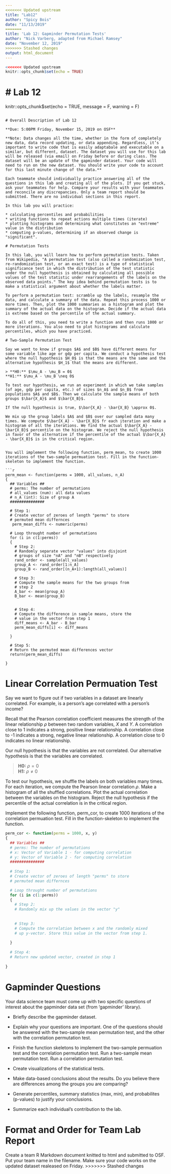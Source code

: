 ```yaml
---
<<<<<<< Updated upstream
title: "Lab12"
author: "Spicy Bois"
date: "11/13/2019"
=======
title: 'Lab 12: Gapminder Permutation Tests'
author: "Nick Varberg, adapted from Michael Ramsey"
date: "November 12, 2019"
>>>>>>> Stashed changes
output: html_document
---
```


```r
<<<<<<< Updated upstream
knitr::opts_chunk$set(echo = TRUE)
```

# Lab 12
=======
knitr::opts_chunk$set(echo = TRUE, message = F, warning = F)
```

# Overall Description of Lab 12

**Due: 5:00PM Friday, November 15, 2019 on OSF**  

**Note: Data changes all the time, whether in the form of completely new data, data record updating, or data appending. Regardless, it’s important to write code that is easily adaptabale and executable on a similar, but different, dataset. The dataset you will use for this lab will be released (via email) on Friday before or during class. The dataset will be an update of the gapminder dataset. Your code will need to run on the new dataset. You should write your code to account for this last minute change of the data.**

Each teammate should individually practice answering all of the questions in this lab and creating all of the plots. If you get stuck, ask your teammates for help. Compare your results with your teammates and reconcile any discrepancies. Only a team report should be submitted. There are no individual sections in this report.

In this lab you will practice: 

* calculating percentiles and probabilities
* writing functions to repeat actions multiple times (iterate)
* plotting histograms and determining what constitutes an "extreme" value in the distribution
* computing p-values, determining if an observed change is "significant".

# Permutation Tests

In this lab, you will learn how to perform permutation tests. Taken from Wikipedia, "A permutation test (also called a randomization test, re-randomization test, or an exact test) is a type of statistical significance test in which the distribution of the test statistic under the null hypothesis is obtained by calculating all possible values of the test statistic under rearrangements of the labels on the observed data points." The key idea behind permutation tests is to make a statistical argument about whether the labels matter.

To perform a permutation test: scramble up the labels, resample the data, and calculate a summary of the data. Repeat this process 1000 or more times. Then, plot the 1000 summaries as a histogram and plot the summary of the actual data on the histogram. Decide if the actual data is extreme based on the percentile of the actual summary.

To do all of this, you need to write a function and then runs 1000 or more iterations. You also need to plot histograms and calculate percentiles, which you have practiced.

# Two-Sample Permutation Test

Say we want to know if groups $A$ and $B$ have different means for some variable like age or gdp per capita. We conduct a hypothesis test where the null hypothesis $H_0$ is that the means are the same and the alternative hypothesis $H_1$ that the means are different. 

> **H0:** $\mu_A - \mu_B = 0$  
**H1:** $\mu_A - \mu_B \neq 0$

To test our hypothesis, we run an experiment in which we take samples (of age, gdp per capita, etc.) of sizes $n_A$ and $n_B$ from populations $A$ and $B$. Then we calculate the sample means of both groups $\bar{X_A}$ and $\bar{X_B}$.

If the null hypothesis is true, $\bar{X_A} - \bar{X_B} \approx 0$.

We mix up the group labels $A$ and $B$ over our sampled data many times. We compute $\bar{X_A} - \bar{X_B}$ fr each iteration and make a histogram of all the iterations. We find the actual $\bar{X_A} - \bar{X_B}$ percentile on the histogram. We reject the null hypothesis in favor of the alternative if the percentile of the actual $\bar{X_A} - \bar{X_B}$ is in the critical region.


You will implement the following function, perm_mean, to create 1000 iterations of the two-sample permuation test. Fill in the function-skeleton to implement the function.

```r

perm_mean <- function(perms = 1000, all_values, n_A)
{
  ## Variables ##
  # perms: The number of permutations 
  # all_values (num): all data values
  # n_A (int): Size of group A
  ###############
  
  # Step 1:
  # Create vector of zeroes of length "perms" to store
  # permuted mean differnces
   perm_mean_diffs <- numeric(perms)
  
  # Loop throught number of permutations
  for (i in c(1:perms))
  {
    # Step 2:
    # Randomly separate vector "values" into disjoint 
    # groups of size "nA" and "nB" respectively
    rand_order <- sample(all_values)
    group_A <- rand_order[1:n_A]
    group_B <- rand_order[(n_A+1):length(all_values)]
    
    # Step 3:
    # Compute the sample means for the two groups from 
    # step 2
    A_bar <- mean(group_A)
    B_bar <- mean(group_B)
    
    
    # Step 4: 
    # Compute the difference in sample means, store the
    # value in the vector from step 1
    diff_means <- A_bar - B_bar
    perm_mean_diffs[i] <- diff_means
    
  }
  
  # Step 5:
  # Return the permuted mean differences vector
  return(perm_mean_diffs)
  
}
```

# Linear Correlation Permuation Test

Say we want to figure out if two variables in a dataset are linearly correlated. For example, is a person's age correlated with a person's income?

Recall that the Pearson correlation coefficient measures the strength of the linear relationship $\rho$ between two random variables, $X$ and $Y$. A correlation close to 1 indicates a strong, positive linear relationship. A correlation close to -1 indicates a strong, negative linear relationship. A correlation close to 0 indicates no linear relationship.

Our null hypothesis is that the variables are not correlated. Our alternative hypothesis is that the variables are correlated.

> **H0:** $\rho = 0$  
**H1:** $\rho \neq 0$

To test our hypothesis, we shuffle the labels on both variables many times. For each iteration, we compute the Pearson linear correlation $\rho$. Make a histogram of all the shuffled correlations. Plot the actual correlation between the variables on the histogram. Reject the null hypothesis if the percentile of the actual correlation is in the critical region.


Implement the following function, perm_cor, to create 1000 iterations of the correlation permuation test. Fill in the function-skeleton to implement the function.

```r

perm_cor <- function(perms = 1000, x, y)
{
  ## Variables ##
  # perms: The number of permutations 
  # x: Vector of Variable 1 - for computing correlation
  # y: Vector of Variable 2 - for computing correlation
  ###############
  
  # Step 1:
  # Create vector of zeroes of length "perms" to store
  # permuted mean differnces

  # Loop throught number of permutations
  for (i in c(1:perms))
  {
    # Step 2:
    # Randomly mix up the values in the vector "y"
    
    
    # Step 3:
    # Compute the correlation between x and the randomly mixed
    # up y-vector. Store this value in the vector from step 1.
    
  }
  
  # Step 4:
  # Return new updated vector, created in step 1
  
}
```

# Gapminder Questions

Your data science team must come up with two specific questions of interest about the gapminder data set (from 'gapminder' library). 

* Briefly describe the gapminder dataset.

* Explain why your questions are important. One of the questions should be answered with the two-sample mean permutation test, and the other with the correlation permutation test.

* Finish the function skeletons to implement the two-sample permuation test and the correlation permutation test. Run a two-sample mean permutation test. Run a correlation permutation test.

* Create visualizations of the statistical tests.

* Make data-based conclusions about the results. Do you believe there are differences among the groups you are comparing? 

* Generate percentiles, summary statistics (max, min), and probabilites (p-values) to justify your conclusions.

* Summarize each individual's contribution to the lab.

# Format and Order for Team Lab Report

Create a team R Markdown document knitted to html and submitted to OSF. Put your team name in the filename. Make sure your code works on the updated dataset realeased on Friday.
>>>>>>> Stashed changes
